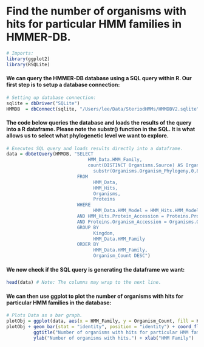 Find the number of organisms with hits for particular HMM families in HMMER-DB.
===============================================================================
```r
# Imports:
library(ggplot2)
library(RSQLite)
```

#### We can query the HMMER-DB database using a SQL query within R. Our first step is to setup a database connection:
```r
# Setting up database connection:
sqlite = dbDriver("SQLite")
HMMDB  = dbConnect(sqlite, "/Users/lee/Data/SteriodHMMs/HMMDBV2.sqlite") # Location of HMMER-DB Sqlite database.
```

#### The code below queries the database and loads the results of the query into a R dataframe. Please note the substr() function in the SQL. It is what allows us to select what phylogenetic level we want to explore.
```r
# Executes SQL query and loads results directly into a dataframe.
data = dbGetQuery(HMMDB, "SELECT
                              HMM_Data.HMM_Family,
                              count(DISTINCT Organisms.Source) AS Organism_Count,
	                            substr(Organisms.Organism_Phylogeny,0,8) AS Kingdom  /* Feather the 8 to change the Phylogeny: Less:HigherTaxa <-> Greater:LowerTaxa */
                          FROM
	                            HMM_Data,
	                            HMM_Hits,
	                            Organisms,
	                            Proteins
                          WHERE
	                            HMM_Data.HMM_Model = HMM_Hits.HMM_Model
                          AND HMM_Hits.Protein_Accession = Proteins.Protein_Accession
                          AND Proteins.Organism_Accession = Organisms.Organism_Accession
                          GROUP BY
	                            Kingdom,
	                            HMM_Data.HMM_Family
                          ORDER BY
	                            HMM_Data.HMM_Family,
	                            Organism_Count DESC")
```

#### We now check if the SQL query is generating the dataframe we want:
```r
head(data) # Note: The columns may wrap to the next line.
```

#### We can then use ggplot to plot the number of organisms with hits for particular HMM families in the database:
```r
# Plots Data as a bar graph.
plotObj = ggplot(data, aes(x = HMM_Family, y = Organism_Count, fill = Kingdom))
plotObj + geom_bar(stat = "identity", position = "identity") + coord_flip() +
          ggtitle("Number of organisms with hits for particular HMM families for each Kingdom") + 
          ylab("Number of organisms with hits.") + xlab("HMM Family")
```